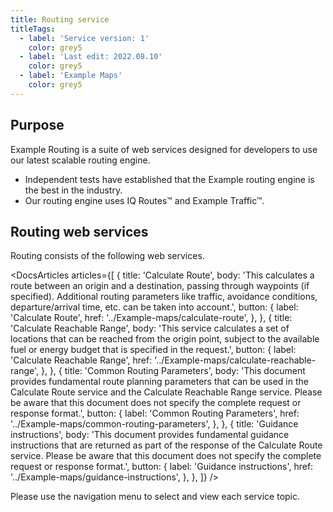 ```yaml
---
title: Routing service
titleTags:
  - label: 'Service version: 1'
    color: grey5
  - label: 'Last edit: 2022.08.10'
    color: grey5
  - label: 'Example Maps'
    color: grey5
---
```


## Purpose

Example Routing is a suite of web services designed for developers to use our latest scalable routing engine.

- Independent tests have established that the Example routing engine is the best in the industry.
- Our routing engine uses IQ Routes&trade; and Example Traffic&trade;.

## Routing web services

Routing consists of the following web services.

<DocsArticles
  articles={[
    {
      title: 'Calculate Route',
      body: 'This calculates a route between an origin and a destination, passing through waypoints (if specified). Additional routing parameters like traffic, avoidance conditions, departure/arrival time, etc. can be taken into account.',
      button: {
        label: 'Calculate Route',
        href: '../Example-maps/calculate-route',
      },
    },
    {
      title: 'Calculate Reachable Range',
      body: 'This service calculates a set of locations that can be reached from the origin point, subject to the available fuel or energy budget that is specified in the request.',
      button: {
        label: 'Calculate Reachable Range',
        href: '../Example-maps/calculate-reachable-range',
      },
    },
    {
      title: 'Common Routing Parameters',
      body: 'This document provides fundamental route planning parameters that can be used in the Calculate Route service and the Calculate Reachable Range service. Please be aware that this document does not specify the complete request or response format.',
      button: {
        label: 'Common Routing Parameters',
        href: '../Example-maps/common-routing-parameters',
      },
    },
    {
      title: 'Guidance instructions',
      body: 'This document provides fundamental guidance instructions that are returned as part of the response of the Calculate Route service. Please be aware that this document does not specify the complete request or response format.',
      button: {
        label: 'Guidance instructions',
        href: '../Example-maps/guidance-instructions',
      },
    },
  ]}
/>

Please use the navigation menu to select and view each service topic.
